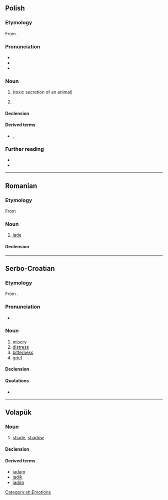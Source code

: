 {{also|JAD|-jad|јад|яд}}
==Polish==
{{wikipedia|lang=pl}}

===Etymology===
From {{inh|pl|sla-pro|*ědъ}}.

===Pronunciation===
* {{pl-IPA}}
* {{audio|pl|Pl-jad.ogg|Audio}}
* {{rhymes|pl|at}}

===Noun===
{{pl-noun|m-in}}

# {{l|en|venom}} (toxic secretion of an animal)
# {{lb|pl|figurative}} {{l|en|[[hate speech]], [[vitriol]]}}

====Declension====
{{pl-decl-noun-m-in}}

====Derived terms====
* {{q|adjectives}} {{l|pl|jadowity}}, {{l|pl|jadowy}}

===Further reading===
* {{R:pl:WSJP}}
* {{R:PWN}}

{{c|pl|Bodily fluids|Freedom of speech|Poisons|Zoology}}

----

==Romanian==

===Etymology===
From {{bor|ro|fr|jade}}

===Noun===
{{ro-noun|n|jaduri}}

# [[jade]]

====Declension====
{{ro-noun-n-uri}}

----

==Serbo-Croatian==

===Etymology===
From {{inh|sh|sla-pro|*jědъ}}.

===Pronunciation===
* {{IPA|sh|/jâd/}}

===Noun===
{{sh-noun|g=m|head=jȁd}}

# [[misery]]
# [[distress]]
# [[bitterness]]
# [[grief]]

====Declension====
{{sh-decl-noun
|jad|jadi
|jada|jada
|jadu|jadima
|jad|jade
|jade|jadi
|jadu|jadima
|jadom|jadima}}

====Quotations====
* {{seeCites|sh|јад}}

[[Category:sh:Emotions]]

----

==Volapük==

===Noun===
{{vo-noun}}

# [[shade]], [[shadow]]

====Declension====
{{vo-decl-noun}}

====Derived terms====
* [[jadam]]
* [[jadik]]
* [[jadön]]